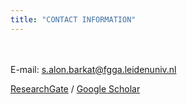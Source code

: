 ---
title: "CONTACT INFORMATION"
---
<br><br>
E-mail: [s.alon.barkat@fgga.leidenuniv.nl](mailto:s.alon.barkat@fgga.leidenuniv.nl)

[ResearchGate](https://www.researchgate.net/profile/Saar_Alon-Barkat) / [Google Scholar](https://scholar.google.co.il/citations?user=KF2FL04AAAAJ&hl=iw&oi=ao)